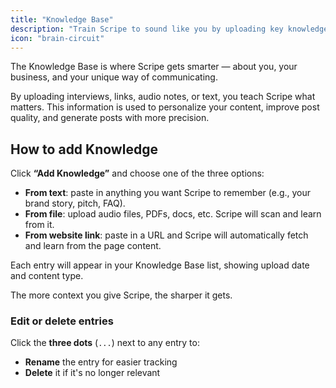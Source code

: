 ```yaml
---
title: "Knowledge Base"
description: "Train Scripe to sound like you by uploading key knowledge from text, files, or links, and manage entries easily to keep your content sharp and personalized."
icon: "brain-circuit"
---
```


The Knowledge Base is where Scripe gets smarter — about you, your business, and your unique way of communicating.

By uploading interviews, links, audio notes, or text, you teach Scripe what matters. This information is used to personalize your content, improve post quality, and generate posts with more precision.

## How to add Knowledge

Click **“Add Knowledge”** and choose one of the three options:

- **From text**: paste in anything you want Scripe to remember (e.g., your brand story, pitch, FAQ).
- **From file**: upload audio files, PDFs, docs, etc. Scripe will scan and learn from it.
- **From website link**: paste in a URL and Scripe will automatically fetch and learn from the page content.

Each entry will appear in your Knowledge Base list, showing upload date and content type.

<Tip>
  The more context you give Scripe, the sharper it gets.
</Tip>

### Edit or delete entries

Click the **three dots** (`...`) next to any entry to:

- **Rename** the entry for easier tracking
- **Delete** it if it's no longer relevant